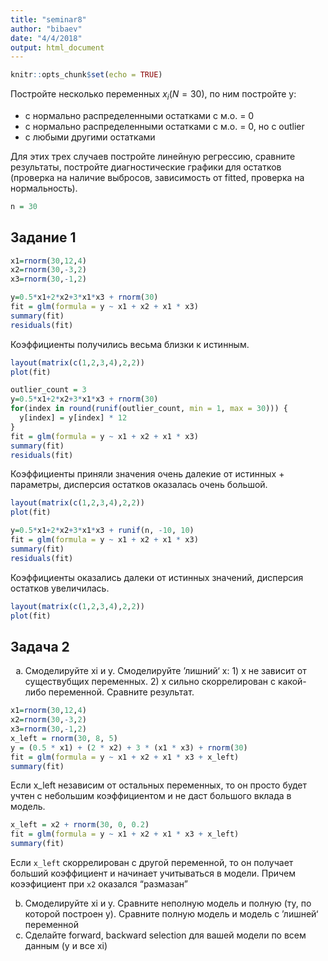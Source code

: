 ```yaml
---
title: "seminar8"
author: "bibaev"
date: "4/4/2018"
output: html_document
---
```


```r
knitr::opts_chunk$set(echo = TRUE)
```


Постройте несколько переменных $x_i (N = 30)$, по ним постройте y:

* c нормально распределенными остатками c м.о. = 0
* c нормально распределенными остатками c м.о. = 0, но с outlier
* c любыми другими остатками

Для этих трех случаев постройте линейную регрессию, сравните
результаты, постройте диагностические графики для остатков
(проверка на наличие выбросов, зависимость от fitted, проверка на
нормальность).

```r
n = 30
```


## Задание 1
```r
x1=rnorm(30,12,4)
x2=rnorm(30,-3,2)
x3=rnorm(30,-1,2)

y=0.5*x1+2*x2+3*x1*x3 + rnorm(30)
fit = glm(formula = y ~ x1 + x2 + x1 * x3)
summary(fit)
residuals(fit)
```

Коэффициенты получились весьма близки к истинным.

```r
layout(matrix(c(1,2,3,4),2,2))
plot(fit)
```

```r
outlier_count = 3
y=0.5*x1+2*x2+3*x1*x3 + rnorm(30)
for(index in round(runif(outlier_count, min = 1, max = 30))) {
  y[index] = y[index] * 12
}
fit = glm(formula = y ~ x1 + x2 + x1 * x3)
summary(fit)
residuals(fit)
```

Коэффициенты приняли значения очень далекие от истинных + параметры, дисперсия остатков оказалась очень большой.

```r
layout(matrix(c(1,2,3,4),2,2))
plot(fit)
```

```r
y=0.5*x1+2*x2+3*x1*x3 + runif(n, -10, 10)
fit = glm(formula = y ~ x1 + x2 + x1 * x3)
summary(fit)
residuals(fit)
```

Коэффициенты оказались далеки от истинных значений, дисперсия остатков увеличилась.

```r
layout(matrix(c(1,2,3,4),2,2))
plot(fit)
```

## Задача 2

a) Смоделируйте xi и y. Смоделируйте ‘лишний‘ x: 1) x не
зависит от существубщих переменных. 2) x сильно скоррелирован
с какой-либо переменной. Сравните результат.

```r
x1=rnorm(30,12,4)
x2=rnorm(30,-3,2)
x3=rnorm(30,-1,2)
x_left = rnorm(30, 8, 5)
y = (0.5 * x1) + (2 * x2) + 3 * (x1 * x3) + rnorm(30)
fit = glm(formula = y ~ x1 + x2 + x1 * x3 + x_left)
summary(fit)
```
Если x_left независим от остальных переменных, то он просто будет учтен с небольшим коэффициентом и не даст большого вклада в модель.

```r
x_left = x2 + rnorm(30, 0, 0.2)
fit = glm(formula = y ~ x1 + x2 + x1 * x3 + x_left)
summary(fit)
```
Если `x_left` скоррелирован с другой переменной, то он получает больший коэффициент и начинает учитываться в модели. Причем коээфициент при `x2` оказался "размазан" 

b) Смоделируйте xi и y. Сравните неполную модель и полную (ту,
по которой построен y). Сравните полную модель и модель с
‘лишней‘ переменной
c) Сделайте forward, backward selection для вашей модели по всем
данным (y и все xi)